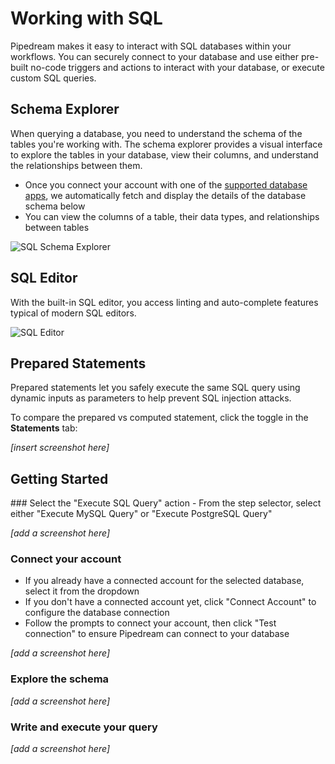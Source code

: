
# Working with SQL

Pipedream makes it easy to interact with SQL databases within your workflows. You can securely connect to your database and use either pre-built no-code triggers and actions to interact with your database, or execute custom SQL queries.

## Schema Explorer
When querying a database, you need to understand the schema of the tables you're working with. The schema explorer provides a visual interface to explore the tables in your database, view their columns, and understand the relationships between them. 

- Once you connect your account with one of the [supported database apps](/databases#supported-databases), we automatically fetch and display the details of the database schema below
- You can view the columns of a table, their data types, and relationships between tables

![SQL Schema Explorer](https://res.cloudinary.com/pipedreamin/image/upload/v1716524699/sql-demo-schema-explorer_xcmorc.png)

## SQL Editor
With the built-in SQL editor, you access linting and auto-complete features typical of modern SQL editors.

![SQL Editor](https://res.cloudinary.com/pipedreamin/image/upload/v1716525371/sql-demo-editor_uqat7x.png)

## Prepared Statements
Prepared statements let you safely execute the same SQL query using dynamic inputs as parameters to help prevent SQL injection attacks.

To compare the prepared vs computed statement, click the toggle in the **Statements** tab:

_[insert screenshot here]_

## Getting Started

<Steps>
### Select the "Execute SQL Query" action 
- From the step selector, select either "Execute MySQL Query" or "Execute PostgreSQL Query"

_[add a screenshot here]_

### Connect your account
- If you already have a connected account for the selected database, select it from the dropdown
- If you don't have a connected account yet, click "Connect Account" to configure the database connection
- Follow the prompts to connect your account, then click "Test connection" to ensure Pipedream can connect to your database

_[add a screenshot here]_

### Explore the schema

_[add a screenshot here]_

### Write and execute your query
_[add a screenshot here]_

</Steps>

<ArcadeEmbed
    src="https://demo.arcade.software/qc8BhmRSrcb8FDvbYmgr?embed"
    title="Execute Snowflake SQL Query">
</ArcadeEmbed>